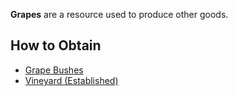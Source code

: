 {{Resource
| name = Grapes
| image = N/A
| description = A resource used to produce other goods.
}}

'''Grapes''' are a resource used to produce other goods.

== How to Obtain ==
* [[Grape Bushes]]
* [[Vineyard (Established)]]